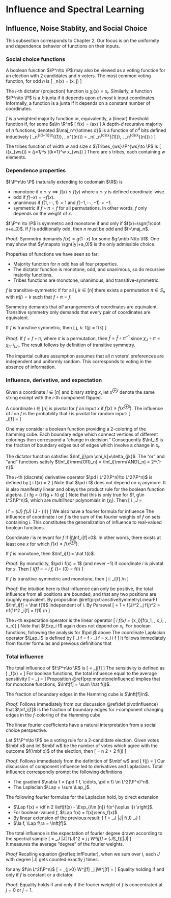 # Influence and Spectral Learning

## Influence, Noise Stablity, and Social Choice {#Sec2}
This subsection corresponds to Chapter 2. Our focus is on 
the uniformity and dependence behavior of functions on their inputs. 

### Social choice functions {-}
A boolean function $\P^n\to \P$ may also be viewed 
as a voting function for an election with $2$ candidates 
and $n$ voters. The most common voting function, for odd $n$ 
is 
\[ 
    \maj_n(x) = \sgn\left(\sum x_j\right)
\] 

:::{.definition name="dictator, junta"}
The $i$-th dictator (projection) function is $\chi_i(x) = x_i$. 
Similarly, a function $\P^n\to \P$ is a $k$-junta if it depends 
upon _at most_ $k$ input coordinates. Informally, a function 
is a junta if it depends on a constant number of coordinates. 
:::

:::{.definition name="weighted majority (linear threshold) function"}
$f$ is a weighted majority function or, equivalently, a (linear) 
threshold function if, for some $a\in \R^n$ 
\[ 
    f(x) = \sgn(a\cdot x)
\] 
A depth-$d$ recursive majority of $n$ functions, denoted $\maj_n^{\otimes d}$ 
is a function of $n^d$ bits defined inductively 
\[ 
    \maj_n^{\otimes (d+1)}(x^{(1)}, \cdots, x^{(n)}) = 
    \maj_n(
        \maj_n^{\otimes d}(x^{(1)}), \cdots, \maj_n^{\otimes d}(x^{(n)})
    )
\] 
:::
:::{.definition name="tribes function"}
The tribes function of width $w$ and size $s$ $\Tribes_{ws}:\P^{ws}\to \P$ is 
\[ 
    \Tribes((x_{ws})) = \bigcup_{j=1}^s \left(\bigcap_{k=1}^w x_{ws}\right)
\] 
There are $s$ tribes, each containing $w$ elements. 
:::

### Dependence properties {-}
:::{.definition name="miscellaneous properties"} 
$f:\P^n\to \P$ (naturally extending to codomain $\R$) is

- monotone if $x\leq y\implies f(x)\leq f(y)$ where $x\leq y$ is defined coordinate-wise. 
- odd if $f(-x) = -f(x)$. 
- unanimous if $f(1, \cdots, 1)=1$ and $f(-1, \cdots, -1)=-1$. 
- symmetric if $f\circ \pi = f$ for all permutations. In other words, $f$ only depends 
    on the weight of $x$.
::: 
:::{.theorem name="May's theorem"} 
$f:\P^n \to \P$ is symmetric and monotone if and only if 
$f(x)=\sgn(1\cdot x+a_0)$. If $f$ is additionally odd, then $n$ must be odd 
and $f=\maj_n$. 
:::
_Proof:_ Symmetry demands $f(x)=g(1\cdot x)$ for some $g:\mbb N\to \R$. 
One may show that $y\mapsto \sgn(|y|+a_0)$ is the only admissible choice. 

Properties of functions we have seen so far: 

- Majority function for $n$ odd has all four properties. 
- The dictator function is monotone, odd, and unanimous, so do recursive majority functions. 
- Tribes functions are monotone, unanimous, and transitive-symmetric. 

:::{.definition name="transitive symmetry"}
$f$ is transitive-symmetric if for all $j, k\in [n]$ there exists 
a permutation $\pi\in S_n$ with $\pi(j)=k$ such that 
$f\circ \pi = f$. 

Symmetry demands that _all_ arrangements of coordinates are equivalent. 
Transitive symmetry only demands that every pair of 
coordinates are equivalent. 
:::

:::{.proposition #transitiveSymmetryLinearF} 
If $f$ is transitive symmetric, then 
\[ 
    \forall j, k: \hat f(j) = \hat f(k) 
\] 
:::
_Proof:_ If $f=f\circ \pi$, where $\pi$ is a permutation, 
then $\hat f = \hat f\circ \pi^{-1}$ since 
$\chi_J\circ \pi = \chi_{\pi^{-1}(J)}$. The result follows by 
definition of transitive symmetry. 

:::{.definition name="impartial culture assumption"}
The impartial culture assumption assumes that all $n$ voters' 
preferences are independent and uniformly random. This corresponds to 
voting in the absence of information. 
:::


### Influence, derivative, and expectation {-}
Given a coordinate $i\in [n]$ and binary string $x$, let $x^{\oplus i}$ denote 
the same string except with the $i$-th component flipped. 

:::{.definition #pivotInfluence name="pivot, influence"}
A coordinate $i\in [n]$ is pivotal for $f$ on input $x$ if 
$f(x)\neq f(x^{\oplus i})$. The influence of $i$ on $f$ is the probability 
that $i$ is pivotal for random input: 
\[  
    \Inf_i[f] = \Pr[f(\mbf x)\neq f(\mbf x^{\oplus i})]
\] 
:::
One may consider a boolean function providing a $2$-coloring 
of the hamming cube. Each boundary edge which connect vertices of different 
colorings then correspond a "change in decision." Consequently $\Inf_i$ 
is the fraction of boundary edges out of edges which involve a change in $x_i$. 

The dictator function satisfies $\Inf_j[\pm \chi_k]=\delta_{jk}$. The 
"or" and "and" functions satisfy $\Inf_i[\mrm{OR}_n] = \Inf_i[\mrm{AND}_n] = 2^{1-n}$. 

:::{.definition name="derivative, gradient"}
The $i$-th (discrete) derivative operator 
$\pd i:L^2(\P^n)\to L^2(\P^n)$ is defined by
\[ 
    \pd i f(x) = \df {f(x^{i\mapsto 1}) - f(x^{i\mapsto 0})} 2
\] 
Note that $\pd i f$ does not depend on $x_i$ anymore. 
It is also manifestly linear and obeys the product rule 
for the boolean function algebra. 
\[ 
    \pd i fg = (\pd i f)g + f(\pd i g)
\] 
Note that this is only true for $f, g\in L^2(\P^n)$, 
which are _multilinear_ polynomials in $(\chi_i)$. Then 
\[ 
    \pd i \chi_J = 
    \begin{cases} 
        \chi_{J-\{i\}} & i\in S \\ 
        0 & \text{otherwise}
    \end{cases} \implies 
    \pd i f = \sum_{i\in J} \hat f(J) \chi_{J - \{i\}}
\] 
We also have a fourier formula for influence 
\begin{equation}
    \Inf_i[f] = \Exp[(\pd i f(\mbf x))^2] = \|\pd i f\|_2^2 
    = \sum_{i\in J} \hat f(J)^2
    (\#eq:fourierInfluence)
\end{equation}
The influence of coordinate $i$ on $f$ is the sum of 
the fourier weights of $f$ on sets containing $i$. 
This constitutes the generalization of influence to real-valued boolean 
functions. 
:::
:::{.definition name="relevance"}
Coordinate $i$ is relevant for $f$ if $\Inf_i[f]>0$. 
In other words, there exists at least one $x$ for which 
$f(x)\neq f(x^{\oplus i})$. 
:::
:::{.proposition #monotoneInfluence name="influence of monotone functions"}
If $f$ is monotone, then $\Inf_i[f] = \hat f(i)$. 
:::
_Proof:_ By monoticity, $\pd i f(x) = 1$ (and never $-1$) 
if coordinate $i$ is pivotal for $x$. Then 
\[ 
    \Inf_i[f] = \Exp[\pd i f] = \la \pd i f, \chi_{\emptyset}\ra = 
    \widehat{\pd i f}(0) = \hat f(i)
\] 

:::{.proposition} 
If $f$ is transitive-symmetric and monotone, then 
\[ 
    \forall i: \inf_i[f] \leq 1/\sqrt n
\] 
:::
_Proof:_ the intuition here is that influence can only be positive, 
the total influence from all positions are bounded, and that any 
two positions are roughly equivalent. 
By proposition \@ref(prp:transitiveSymmetryLinearF) $\Inf_i[f] = \hat f(1)$ 
independent of $i$. By Parseval 
\[ 
    \Exp[f^2] = 1 = \sum \hat f(J)^2 \geq \sum_j \hat f(j)^2 = n\hat f(1)^2 
    \implies \Inf_i[f] = \hat f(1) \leq 1/\sqrt n
\] 

:::{.definition name="expectation operator, Laplacian"}
The $i$-th expectation operator is the linear operator 
\[ 
    \Exp_i f(x) = \Exp_{\mbf x_i}[f(x_1, \cdots, \mbf x_i, \cdots, x_n)]
\] 
Note that $\Exp_i f$ again does not depend on $x_i$. For boolean functions, 
following the analysis for $\pd j$ above 
\begin{align}
    \Exp_i f(x) &= \df{f(x^{i\to 1}) + f(x^{(i\to -1)})} 2 \\ 
    f(x) &= x_j \pd j f(x) + \Exp_j f(x) \quad \text{for any fixed $j$} \\ 
    \Exp_i f &= \sum_{i\notin J} \hat f(J) \chi_J 
\end{align}
The coordinate Laplacian operator $\Lap_i$ is defined by 
\[ 
    \Lap_i f = f - \Exp_i f = x_i \pd i f
\] 
It follows immediately from fourier formulas and previous definitions that 
\begin{align}
    \Lap_i f(x) &= x_i \pd i f(x) 
    = \df{f(x) - f(x^{\oplus i})} 2 = \sum_{i\in J}\hat f(J) \chi_J\\ 
   \Inf_i[f] &= \sum_{i\in J} \hat f(J)^2 = \la \Lap_i f, \Lap_i f\ra = \la f, \Lap_i f\ra 
   (\#eq:infFourier)
\end{align}
:::

### Total influence {-}
:::{.definition name="total influence, sensitivity"}
The total influence of $f:\P^n\to \R$ is 
\[ 
    \Inft[f] = \sum \Inf_j[f]
\] 
The sensitivity is defined as 
\[ 
    \sens_f(x) = \text{number of pivotal coordinates of $f$ at $x$}
\] 
For boolean functions, the total influence equal to 
the average sensitivity
\[ 
    \Inft[f] = \sum_j \Pr[f(\mbf x)\neq f(\mbf x^{\oplus j}) 
    = \Exp\left[\sum_j 1_{f(\mbf x)\neq f(\mbf x^{\oplus j})}\right] 
    = \Exp[\sens_f(\mbf x)]
\] 
Proposition \@ref(prp:monotoneInfluence) implies that for monotone 
functions, $\Inft[f] = \sum \hat f(j)$. 
:::
:::{.proposition}
The fraction of boundary edges in the Hamming cube is $\Inft[f]/n$. 
:::
_Proof:_ Follows immediately from our discussion \@ref(def:pivotInfluence) 
that $\Inf_i[f]$ is the fraction of boundary edges for 
$i$-component changing edges in the $f$-coloring of the Hamming cube. 

The linear fourier coefficients have a natural interpretation from a 
social choice perspective. 

:::{.proposition}
Let $f:\P^n\to \P$ be a voting rule for a $2$-candidate election. 
Given votes $\mbf x$ and let $\mbf w$ be the number of votes which agree with the 
outcome $f(\mbf x)$ of the election, then 
\[ 
    \Exp[\mbf w] = \df n 2 + \df 1 2 \sum \hat f(j) 
\] 
:::
_Proof:_ Follows immediately from the definition of $\mbf w$ and 
\[ 
    \sum \hat f(j) = \Exp[f(\mbf x)(\mbf x_1 + \cdots + \mbf x_n)]
\] 
Our discussion of component influence led to derivatives and Laplacians. 
Total influence correspondly prompt the following definitions 

- The gradient $\nabla f = (\pd 1 f, \cdots, \pd n f) \in L^2(\P^n)^n$. 
- The Laplacian $\Lap = \sum \Lap_j$. 

The following fourier formulas for the Laplacian hold, by direct extension 

- $\Lap f(x) = \df n 2 \left[f(x) - \Exp_{i\in [n]} f(x^{\oplus i}) \right]$. 
- For boolean-valued $f$, $\Lap f(x) =  f(x)\sens_f(x)$. 
- By linear extension of the previous result: 
\[ 
    \Lap f = \sum_J |J| \hat f(J) \chi_J 
\] 
- $\la f, \Lap f\ra = \Inft[f]$. 

:::{.theorem name="spectral representation of total influence"}
The total influence is the expectation of fourier degree drawn according to the 
spectral sample 
\[ 
    \Inft[f] = \sum_J |J| \hat f(J)^2 = \sum_j j W^j[f] \implies 
    \Inft[f] = \Exp_{J\sim \mca S_f}[|\mbf J|
\]  
It measures the average "degree" of the fourier weights. 
:::
_Proof_ Recalling equation \@ref(eq:infFourier), when we sum over $i$, 
each $J$ with degree $|J|$ gets counted exactly $j$ times. 

:::{.corollary name="Poincaré inequality"}
for any $f\in L^2(\P^n)$ 
\[ 
    \Var[f] = \sum_{j>0} W^j[f] \leq \sum_j jW^j[f] = \Inft[f]
\] 
Equality holding if and only if $f$ is constant or a dictator. 
:::
_Proof:_ Equality holds if and only if the fourier weight of $f$ 
is concentrated at $j=0$ or $j=1$. 